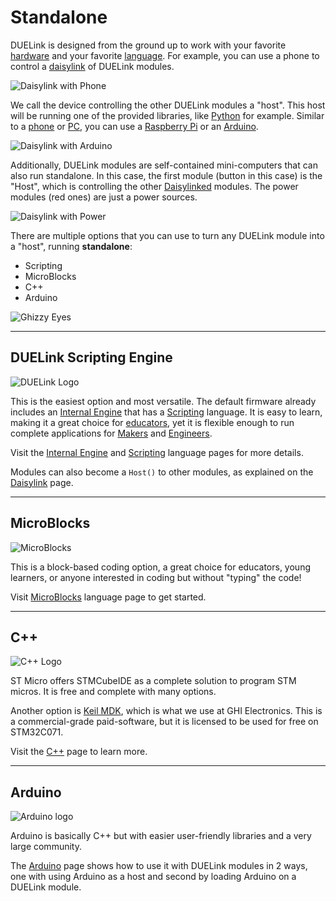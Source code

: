 # Standalone


DUELink is designed from the ground up to work with your favorite [hardware](../hw/intro) and your favorite [language](./intro). For example, you can use a phone to control a [daisylink](../engine/daisylink) of DUELink modules.

![Daisylink with Phone](pathname:///img/android-usbhook.png)

 We call the device controlling the other DUELink modules a "host". This host will be running one of the provided libraries, like [Python](./python) for example. Similar to a [phone](../hw/phone-tablet) or [PC](../hw/pc-laptop), you can use a [Raspberry Pi](../hw/raspberry-pi) or an [Arduino](../hw/arduino).

![Daisylink with Arduino](pathname:///img/arduino-uno-r4-daisylinked.png)


Additionally, DUELink modules are self-contained mini-computers that can also run standalone. In this case, the first module (button in this case) is the "Host", which is controlling the other [Daisylinked](../engine/daisylink) modules. The power modules (red ones) are just a power sources.

![Daisylink with Power](pathname:///img/host-mode.png)

There are multiple options that you can use to turn any DUELink module into a "host", running **standalone**:

* Scripting
* MicroBlocks
* C++
* Arduino

![Ghizzy Eyes](pathname:///img/ghizzy-eyes.gif)

---

## DUELink Scripting Engine

![DUELink Logo](pathname:///img/duelinklogo.png)

This is the easiest option and most versatile. The default firmware already includes an [Internal Engine](../engine/intro) that has a [Scripting](../engine/scripting) language. It is easy to learn, making it a great choice for [educators](../educators), yet it is flexible enough to run complete applications for [Makers](../makers) and [Engineers](../engineers).

Visit the [Internal Engine](../engine/intro) and [Scripting](../engine/scripting) language pages for more details.

Modules can also become a `Host()` to other modules, as explained on the [Daisylink](../engine/daisylink) page.

---

## MicroBlocks

![MicroBlocks](pathname:///img/microblocks.png)

This is a block-based coding option, a great choice for educators, young learners, or anyone interested in coding but without "typing" the code!

Visit [MicroBlocks](./microblocks) language page to get started.

---

## C++

![C++ Logo](pathname:///img/cplusplus.png)

ST Micro offers STMCubeIDE as a complete solution to program STM micros. It is free and complete with many options.

Another option is [Keil MDK](https://www.keil.com/), which is what we use at GHI Electronics. This is a commercial-grade paid-software, but it is licensed to be used for free on STM32C071.

Visit the [C++](./cpp) page to learn more.

---

## Arduino

![Arduino logo](pathname:///img/arduino-logo.png)

Arduino is basically C++ but with easier user-friendly libraries and a very large community.

The [Arduino](../hw/arduino) page shows how to use it with DUELink modules in 2 ways, one with using Arduino as a host and second by loading Arduino on a DUELink module.

